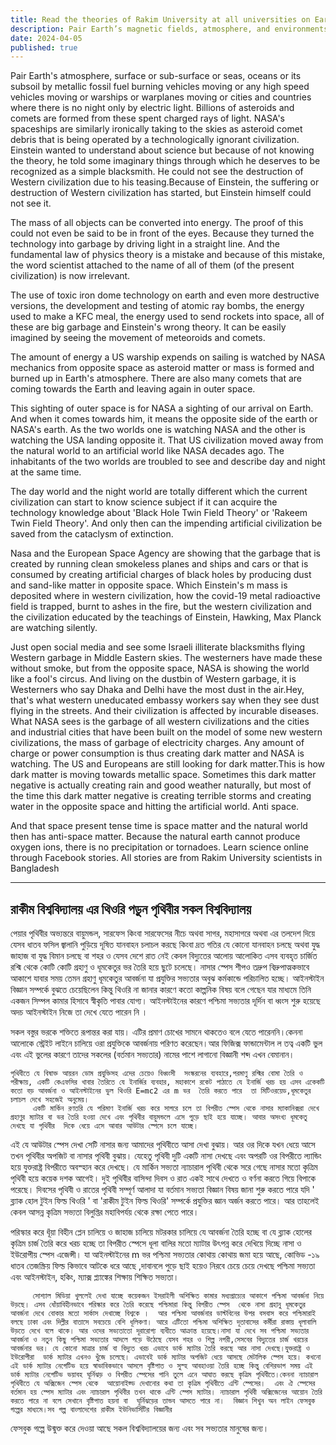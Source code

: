 ```yaml
---
title: Read the theories of Rakim University at all universities on Earth.
description: Pair Earth’s magnetic fields, atmosphere, and environments with technological impacts, revealing how the misuse of energy and pollutants contributes to cosmic phenomena. 
date: 2024-04-05
published: true
---
```


 Pair Earth's atmosphere, surface or sub-surface or seas, oceans or its subsoil by metallic fossil fuel burning vehicles moving or any high speed vehicles moving or warships or warplanes moving or cities and countries where there is no night only by electric light. Billions of asteroids and comets are formed from these spent charged rays of light.
NASA's spaceships are similarly ironically taking to the skies as asteroid comet debris that is being operated by a technologically ignorant civilization. Einstein wanted to understand about science but because of not knowing the theory, he told some imaginary things through which he deserves to be recognized as a simple blacksmith. He could not see the destruction of Western civilization due to his teasing.Because of Einstein, the suffering or destruction of Western civilization has started, but Einstein himself could not see it.

The mass of all objects can be converted into energy. The proof of this could not even be said to be in front of the eyes. Because they turned the technology into garbage by driving light in a straight line. And the fundamental law of physics theory is a mistake and because of this mistake, the word scientist attached to the name of all of them (of the present civilization) is now irrelevant.

The use of toxic iron dome technology on earth and even more destructive versions, the development and testing of atomic ray bombs, the energy used to make a KFC meal, the energy used to send rockets into space, all of these are big garbage and Einstein's wrong theory. It can be easily imagined by seeing the movement of meteoroids and comets.

The amount of energy a US warship expends on sailing is watched by NASA mechanics from opposite space as asteroid matter or mass is formed and burned up in Earth's atmosphere. There are also many comets that are coming towards the Earth and leaving again in outer space.

This sighting of outer space is for NASA a sighting of our arrival on Earth. And when it comes towards him, it means the opposite side of the earth or NASA's earth. As the two worlds one is watching NASA and the other is watching the USA landing opposite it. That US civilization moved away from the natural world to an artificial world like NASA decades ago. The inhabitants of the two worlds are troubled to see and describe day and night at the same time.

The day world and the night world are totally different which the current civilization can start to know science subject if it can acquire the technology knowledge about 'Black Hole Twin Field Theory' or 'Rakeem Twin Field Theory'. And only then can the impending artificial civilization be saved from the cataclysm of extinction.

Nasa and the European Space Agency are showing that the garbage that is created by running clean smokeless planes and ships and cars or that is consumed by creating artificial charges of black holes by producing dust and sand-like matter in opposite space. Which Einstein's m mass is deposited where in western civilization, how the covid-19 metal radioactive field is trapped, burnt to ashes in the fire, but the western civilization and the civilization educated by the teachings of Einstein, Hawking, Max Planck are watching silently.

Just open social media and see some Israeli illiterate blacksmiths flying Western garbage in Middle Eastern skies. The westerners have made these without smoke, but from the opposite space, NASA is showing the world like a fool's circus. And living on the dustbin of Western garbage, it is Westerners who say Dhaka and Delhi have the most dust in the air.Hey, that's what western uneducated embassy workers say when they see dust flying in the streets. And their civilization is affected by incurable diseases. What NASA sees is the garbage of all western civilizations and the cities and industrial cities that have been built on the model of some new western civilizations, the mass of garbage of electricity charges. Any amount of charge or power consumption is thus creating dark matter and NASA is watching. The US and Europeans are still looking for dark matter.This is how dark matter is moving towards metallic space. Sometimes this dark matter negative is actually creating rain and good weather naturally, but most of the time this dark matter negative is creating terrible storms and creating water in the opposite space and hitting the artificial world. Anti space.

And that space present tense time is space matter and the natural world then has anti-space matter. Because the natural earth cannot produce oxygen ions, there is no precipitation or tornadoes. Learn science online through Facebook stories. All stories are from Rakim University scientists in Bangladesh

---

## রাকীম বিশ্ববিদ্যালয় এর থিওরি পড়ুন পৃথিবীর সকল বিশ্ববিদ্যালয়

 পেয়ার পৃথিবীর অভ‍্যন্তরে বায়ুমন্ডল, সারফেস কিংবা সারফেসের নীচে অথবা সাগর, মহাসাগরে অথবা এর তলদেশ দিয়ে  যেসব ধাতব  ফসিল জ্বালানি ‍পুড়িয়ে দূষিত যানবাহন চলাচল করছে কিংবা দ্রত গতির যে কোনো যানবাহন চলছে অথবা যুদ্ধ জাহাজ বা যুদ্ধ বিমান চলছে বা শহর ও যেসব দেশে রাত নেই কেবল বিদ‍্যুতের আলোয় আলোকিত এসব ব‍্যবহৃত চার্জিত রশ্মি  থেকে কোটি কোটি গ্রহাণু ও ধূমকেতুর ভর তৈরি হয়ে ছুটে চলেছে।
নাসার স্পেস শীপও তদ্রুপ বিদ্রুপাত্মকভাবে আকাশে যাবার সময় তেমন গ্রহাণু ধূমকেতুর আবর্জনা যা প্রযুক্তির সভ‍্যতার অবুঝ কর্মকান্ডে পরিচালিত হচ্ছে। আইনস্টাইন বিজ্ঞান সম্পর্কে বুঝতে চেয়েছিলেন কিন্তু থিওরি না জানার কারণে কতো কাল্পনিক বিষয় বলে গেছেন যার মাধ‍্যমে তিনি একজন সিম্পল কামার হিসাবে স্বীকৃতি পাবার যোগ‍্য। আইনস্টাইনের কারণে পশ্চিমা সভ‍্যতার দূর্দিন বা ধ্বংস শুরু হয়েছে  অদচ আইনস্টাইন নিজে তা দেখে যেতে পারেন নি ।

সকল বস্তুর ভরকে শক্তিতে রূপান্তর করা যায়। এটির প্রমাণ চোখের সামনে থাকতেও বলে যেতে পারেননি।কেননা আলোকে স্ট্রেইট লাইনে চালিয়ে ওরা প্রযুক্তিকে আবর্জনায় পরিণত করেছেন।আর ফিজিক্স ফান্ডামেন্টাল ল তত্ব একটি ভুল এবং এই ভুলের কারণে তাদের সকলের (বর্তমান সভ‍্যতার) নামের পাশে লাগানো  বিজ্ঞানী শব্দ এখন বেমানান।

    পৃথিবীতে যে বিষাক্ত আয়রন ডোম প্রযুক্তিসহ এদের চেয়েও বিধ্বংসী  সংস্করনের ব‍্যবহারে,পরমাণু রশ্মির বোমা তৈরি ও পরীক্ষায়, এক‍টি কেএফসির খাবার তৈরিতে যে ইনার্জির ব‍্যবহার, মহাকাশে রকেট পাঠাতে যে ইনার্জি খরচ হয় এসব একেকটি কতো বড় আবর্জনা ও আইনস্টাইনের ভুল থিওরি E=mc2 এর m ভর  তৈরি করতে ‍পারে  তা মিটিওরয়েড,ধূমকেতুর চলাচল দেখে সহজেই অনুমেয়।
         একটি মার্কিন রণতরি যে পরিমাণ ইনার্জি খরচ করে সাগরে চলে তা বিপরীত স্পেস থেকে নাসার ম‍্যাকানিক্সরা দেখে গ্রহাণুর ম‍্যাটার বা ভর তৈরি হওয়া দেখে এবং পৃথিবীর বায়ুমন্ডলে এসে পুড়ে ছাই হয়ে যাচ্ছে। আবার অসংখ্য ধূমকেতু দেখছে যা পৃথিবীর  দিকে ধেয়ে এসে আবার আউটার স্পেসে চলে যাচ্ছে। 

এই যে আউটার স্পেস দেখা সেটি নাসার জন‍্য আমাদের পৃথিবীতে আসা দেখা বুঝায়। আর ওর দিকে যখন ধেয়ে আসে তখন পৃথিবীর অপজিট বা নাসার পৃথিবী বুঝায়। যেহেতু পৃথিবী দুটি একটি নাসা দেখছে  এবং অপরটি ওর বিপরীতে ল‍্যান্ডিং হয়ে যুক্তরাষ্ট্র বিপরীতে অবস্হান করে দেখছে। যে মার্কিন  সভ‍্যতা ন‍্যাচারাল পৃথিবী থেকে সরে গেছে নাসার মতো কৃত্রিম পৃথিবী হয়ে কয়েক দশক আগেই। দুই পৃথিবীর বাসিন্দা দিবস ও রাত একই সাথে দেখতে ও বর্ণনা করতে গিয়ে বিপাকে পরেছে। দিবসের পৃথিবী ও রাতের পৃথিবী সম্পূর্ণ আলাদা যা বর্তমান সভ‍্যতা বিজ্ঞান বিষয় জানা শুরু করতে পারে যদি ' ব্ল‍্যাক হোল টুইন ফিল্ড থিওরি ' বা 'রাকীম টুইন ফিল্ড থিওরি' সম্পর্কে প্রযুক্তির জ্ঞান অর্জন করতে পারে। আর তাহলেই কেবল আসন্ন কৃত্রিম সভ‍্যতা বিলুপ্তির   মহাবিপর্যয় থেকে রক্ষা পেতে পারে।

পরিস্কার করে ধূঁয়া বিহীন প্লেন চালিয়ে ও জাহাজ চালিয়ে মটরকার চালিয়ে যে আবর্জনা তৈরি হচ্ছে বা যে ব্ল‍্যাক হোলের কৃত্রিম  চার্জ তৈরি করে খরচ হচ্ছে তা বিপরীত স্পেসে ধূলা বালির মতো ম‍্যাটার উৎপন্ন করে দেখিয়ে দিচ্ছে নাসা ও ইউরোপীয় স্পেস এজেন্সী। যা আইনস্টাইনের m ভর পশ্চিমা সভ‍্যতার কোথায় কোথায় জমা হয়ে আছে, কোভিড -১৯ ধাতব  তেজস্ক্রিয় ফিল্ড কিভাবে আটকে ধরে আছে ,দাবানলে পুড়ে ছাই হয়েও নিরবে চেয়ে চেয়ে দেখছে পশ্চিমা সভ‍্যতা এবং আইনস্টাইন, হকিং, ম‍্যাক্স প্ল‍্যাঙ্কের শিক্ষায় শিক্ষিত সভ‍্যতা।

         সোশ‍্যাল মিডিয়া খুললেই দেখা যাচ্ছে কয়েকজন ইসরাইলী অশিক্ষিত কামার মধ‍্যপ্রাচ‍্যের আকাশে পশ্চিমা আবর্জনা নিয়ে উড়ছে। এসব ধোঁয়াবিহীনভাবে পরিস্কার করে তৈরি করেছে পশ্চিমারা কিন্তু বিপরীত স্পেস  থেকে নাসা গ্রহানু ধূমকেতুর  আবর্জনা দেখে বোকার মতো সার্কাস দেখাচ্ছে বিশ্বকে ।  আর পশ্চিমা আবর্জনার ডাস্টবিনের উপর বসবাস করে পশ্চিমারাই  বলছে ঢাকা এবং দিল্লীর বাতাসে সবচেয়ে বেশি ধূলিকণা। আরে এটিতো পশ্চিমা অশিক্ষিত দূতাবাসের কর্মীরা রাস্তায় ধূলাবালি উড়তে দেখে বলে থাকে। আর ওদের সভ‍্যতাতো দূরারোগ‍্য ব‍্যধীতে আক্রান্ত হয়েছে।নাসা যা দেখে সব পশ্চিমা সভ‍্যতার আবর্জনা ও নতুন কিছু পশ্চিমা সভ‍্যতার আদলে গড়ে উঠেছে যেসব শহর ও শিল্প নগরী,সেসবের বিদ‍্যুতের চার্জ খরচের আবর্জনার ভর। যে কোনো মাত্রার চার্জ বা বিদ‍্যুত খরচ এভাবে ডার্ক ম‍্যাটার তৈরি করছে আর নাসা দেখছে।যুক্তরাষ্ট্র ও ইউরোপীরা  ডার্ক ম‍্যাটার এখনও খুঁজে চলেছে। এভাবেই ডার্ক ম‍্যাটার অপজিট ধেয়ে আসছে মেটালিক স্পেস হয়ে। কখনো এই ডার্ক ম‍্যাটার নেগেটিভ হয়ে স্বাভাবিকভাবে আসলে বৃষ্টিপাত ও সুস্হ আবহাওয়া তৈরি হচ্ছে কিন্তু বেশিরভাগ সময় এই ডার্ক ম‍্যাটার নেগেটিভ ভয়াবহ ঘূর্নিঝড় ও বিপরীত স্পেসের পানি তুলে এনে আঘাত করছে কৃত্রিম পৃথিবীতে।কেননা ন‍্যাচারাল পৃথিবীতে যে অক্সিজেন স্পেস থেকে  আয়োনাইজ্ড দেখানোর কথা তা কৃত্রিম পৃথিবীতে এন্টি স্পেসের।  এবং ঐ স্পেসের বর্তমান হয় স্পেস ম‍্যাটার এবং ন‍্যাচারাল পৃথিবীর তখন থাকে এন্টি স্পেস ম‍্যাটার। ন‍্যাচারাল পৃথিবী অক্সিজেনের আয়োন তৈরি করতে পারে না বলে সেখানে বৃষ্টিপাত হয়না বা  ঘূর্নিঝড়ের তান্ডব আসতে পারে না।  বিজ্ঞান শিখুন অন লাইন ফেসবুক গল্পের মাধ‍্যমে।সব গল্প বাংলাদেশের রাকীম ইউনিভার্সিটির বিজ্ঞানীর
ফেসবুক গল্পে উন্মুক্ত করে দেওয়া আছে সকল বিশ্ববিদ্যালয়ের জন‍্য এবং সব সভ‍্যতার মানুষের জন‍্য।
